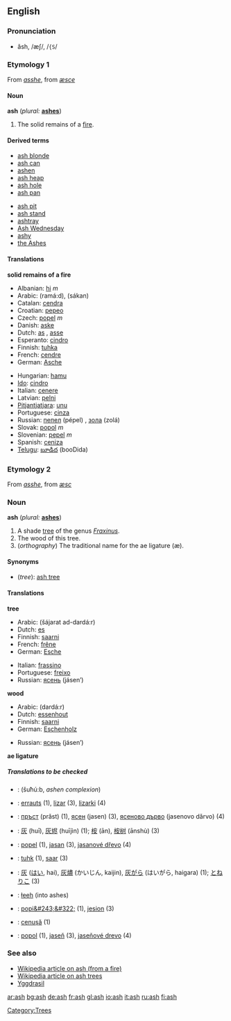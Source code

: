 {{see|Ash}}
==English==

===Pronunciation===
*ăsh, /æʃ/, /<tt>{S</tt>/

===Etymology 1===
From {{ME.}} ''[[asshe]]'', from {{OE.}} ''[[æsce]]''

====Noun====
'''ash''' (''plural:'' '''[[ashes]]''')

#The solid remains of a [[fire]].

====Derived terms====
{{top2}}
*[[ash blonde]]
*[[ash can]]
*[[ashen]]<!--belongs on the page for "ashen": Polish-popiół-->
*[[ash heap]]
*[[ash hole]]
*[[ash pan]]
{{mid2}}
*[[ash pit]]
*[[ash stand]]
*[[ashtray]]
*[[Ash Wednesday]]
*[[ashy]]
*[[the Ashes]]<!--in cricket-->
{{bottom}}

====Translations====
'''solid remains of a fire'''
{{top}}
*Albanian: [[hi]] ''m''
*Arabic: {{ARchar|[[رماد]]}} (ramá:d), {{ARchar|[[سكن]]}} (sákan)
*Catalan: [[cendra]] {{f}}
*Croatian: [[pepeo]] {{m}}
*Czech: [[popel]] ''m''
*Danish: [[aske]]
*Dutch: [[as#Dutch|as]] {{f}}, [[asse#Dutch|asse]] {{f}}
*Esperanto: [[cindro]]
*Finnish: [[tuhka]]
*French: [[cendre]] {{m}}
*German: [[Asche]] {{f}}
{{mid}}
*Hungarian: [[hamu]]
*[[Ido]]: [[cindro]]
*Italian: [[cenere]] {{f}}
*Latvian: [[pelni]] {{m}} {{p}}
*[[Pitjantjatjara]]: [[unu]]
*Portuguese: [[cinza]] {{f}}
*Russian: [[пепел]] (pépel) {{m}}, [[зола]] (zolá) {{f}}
*Slovak: [[popol]] ''m''
*Slovenian: [[pepel]] ''m''
*Spanish: [[ceniza]] {{f}}
*[[Telugu]]: [[బూడిద]] (booDida)
{{bottom}}

===Etymology 2===
From {{ME.}} ''[[asshe]]'', from {{OE.}} ''[[æsc]]''

===Noun===
'''ash''' (''plural:'' '''[[ashes]]''')
#A shade [[tree]] of the genus ''[[Fraxinus]]''.
#The wood of this tree.
#(''orthography'') The traditional name for the ae ligature (æ).

====Synonyms====
*(''tree''): [[ash tree]]

====Translations====
'''tree'''
{{top}}
*Arabic: {{ARchar|[[شجرة الدردار]]}} (šájarat ad-dardá:r) {{f}}
*Dutch: [[es#Dutch|es]] {{m}}
*Finnish: [[saarni]]
*French: [[frêne]] {{m}}
*German: [[Esche]] {{f}}
{{mid}}
*Italian: [[frassino]] {{m}}
*Portuguese: [[freixo]] {{m}}
*Russian: [[ясень]] (jásen’) {{m}}
{{bottom}}

'''wood'''
{{top}}
*Arabic: {{ARchar|[[دردار]]}} (dardá:r) {{m}}
*Dutch: [[essenhout]] {{n}}
*Finnish: [[saarni]]
*German: [[Eschenholz]] {{n}}
{{mid}}
*Russian: [[ясень]] (jásen’) {{m}}
{{bottom}}

'''ae ligature'''
{{top}}
{{mid}}
{{bottom}}

=====Translations to be checked=====
<!--remove this section when all translations have been put into the appropriate table(s)-->
{{checktrans}}

*{{ttbc|Arabic}}: {{ARchar|[[شحوب]]}} (šuħú:b, ''ashen complexion'')
*{{ttbc|Basque}}: [[errauts]] (1), [[lizar]] (3), [[lizarki]] (4)
*{{ttbc|Bulgarian}}: [[пръст]] (prǎst) {{f}} (1), [[ясен]] (jasen) {{m}} (3), [[ясеново дърво]] (jasenovo dǎrvo) {{n}} (4)
*{{ttbc|Chinese}}: [[灰]] (huī), [[灰烬]] (huījìn) (1); [[桉]] (ān), [[桉树]] (ānshù) (3)
*{{ttbc|Czech}}: [[popel]] {{m}} (1), [[jasan]] {{m}} (3), [[jasanové dřevo]] {{n}} (4)
*{{ttbc|Estonian}}: [[tuhk]] (1), [[saar#Estonian|saar]] (3)
*{{ttbc|Japanese}}: [[灰]] ([[はい]], hai), [[灰燼]] (かいじん, kaijin), [[灰がら]] (はいがら, haigara) (1); [[とねりこ]] (3)
*{{ttbc|Navajo}}: [[łeeh]] (into ashes)
*{{ttbc|Polish}}: [[popi&#243;&#322;]] {{m}} (1), [[jesion]] {{m}} (3)
*{{ttbc|Romanian}}: [[cenuşă]] {{f}} (1)
*{{ttbc|Slovak}}: [[popol]] {{m}} (1), [[jaseň]] {{m}} (3),  [[jaseňové drevo]] {{n}} (4)

===See also===
*[[w:ash|Wikipedia article on ash (from a fire)]]
*[[w:ash tree|Wikipedia article on ash trees]]
*[[Yggdrasil]]

[[Category:Trees]]

[[ar:ash]]
[[bg:ash]]
[[de:ash]]
[[fr:ash]]
[[gl:ash]]
[[io:ash]]
[[it:ash]]
[[ru:ash]]
[[fi:ash]]